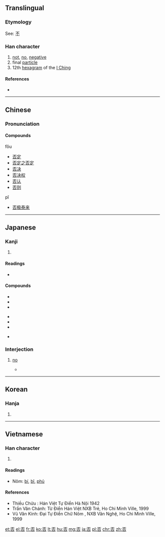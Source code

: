 {{also|咅}}
==Translingual==

===Etymology===
See: [[不]]

===Han character===
{{Han char|rn=30|rad=口|as=04|sn=7|four=1060<sub>9</sub>|canj=一火口 (MFR)|ids=⿱[[不]][[口]]}}

# [[not]], [[no]], [[negative]]
# final [[particle]]
# 12th [[hexagram]] of the [[I Ching]]

====References====
* {{Han ref|kx=0178.020|dkj=03340|dj=0395.110|hdz=10586.050|uh=5426|ud=21542|bh=A75F|bd=42847}}

----

==Chinese==
{{zh-forms}}

===Pronunciation===
{{zh-pron
|m=fǒu,pǐ
|c=fau2,pei2
|h=
|mn=hóⁿ/phí
|w=
|mc=y
|oc=y
|ma=Zh-fou.ogg
|cat=adv,part,n
}}

====Compounds====
;fǒu
* [[否定]]
* [[否定之否定]]
* [[否决]]
* [[否决权]]
* [[否认]]
* [[否则]]
;pǐ
* [[否极泰来]]

----

==Japanese==

===Kanji===
{{ja-kanji|grade=6|rs=口04}}

# {{defn|lang=ja|sort=口04}}

====Readings====
* {{ja-readings|goon=[[び]] (bi), [[ふ]] (fu)|kanon=[[ひ]] (hi), [[ふう]] (fū)|kun=[[いな]] (ina), [[いなむ]] (inamu), [[いや]] (iya), [[あらず]] (arazu)}}

====Compounds====
{{top3}}
* {{l|ja|sc=Jpan|否運|tr=ひうん, hiun}}
* {{l|ja|sc=Jpan|否決|tr=ひけつ, hiketsu}}
* {{l|ja|sc=Jpan|否塞|tr=ひそく, hisoku}}
{{mid3}}
* {{l|ja|sc=Jpan|否泰|tr=ひたい, hitai}}
* {{l|ja|sc=Jpan|否定|tr=ひてい, hitei}}
* {{l|ja|sc=Jpan|否認|tr=ひにん, hinin}}
{{mid3}}
* {{l|ja|sc=Jpan|否応|tr=いやおう, iyaō}}
{{bottom}}

===Interjection===
{{ja-pos|いな|interjection}}

# [[no]]
#* {{RQ:Obama enzetsu}}
#*: {{ja-usex|結局、行動するか'''否'''かはイスラエル人とパレスティナ人次第である。|けっきょく、 こうどう する か '''いな''' か は イスラエル-じん と パレスティナ-じん しだい で ある。|Now, ultimately, it is up to the Israelis and Palestinians to take action.}}

----

==Korean==

===Hanja===
{{ko-hanja|hangeul=[[부]], [[비]]|rv=bu, bi|mr=pu, pi}}

# {{defn|lang=ko|sort=口04}}

----

==Vietnamese==

===Han character===
{{vi-hantu|[[bĩ]], [[phủ]], [[phầu]]|rs=口04}}

# {{defn|lang=vi|sort=口04}}

====Readings====
* Nôm: [[bí]], [[bĩ]], [[phủ]]

====References====
* Thiều Chửu : Hán Việt Tự Điển  Hà Nội 1942
* Trần Văn Chánh: Từ Điển Hán Việt NXB Trẻ, Ho Chi Minh Ville, 1999
* Vũ Văn Kính: Đại Tự Điển Chữ Nôm , NXB Văn Nghệ, Ho Chi Minh Ville, 1999

[[et:否]]
[[el:否]]
[[fr:否]]
[[ko:否]]
[[lt:否]]
[[hu:否]]
[[mg:否]]
[[ja:否]]
[[pl:否]]
[[chr:否]]
[[zh:否]]